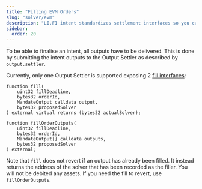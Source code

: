 ```yaml
---
title: "Filling EVM Orders"
slug: "solver/evm"
description: "LI.FI intent standardizes settlement interfaces so you can focus on execution, not integration headaches—making EVM order filling fast and reliable."
sidebar:
  order: 20
---
```



To be able to finalise an intent, all outputs have to be delivered. This is done by submitting the intent outputs to the Output Settler as described by `output.settler`.

Currently, only one Output Settler is supported exposing 2 [fill interfaces](https://github.com/openintentsframework/oif-contracts/blob/d238f87d01552986b66d392d0f2ea77bd6e25f2f/src/output/BaseOutputSettler.sol#L101-L151):

```solidity
function fill(
    uint32 fillDeadline,
    bytes32 orderId,
    MandateOutput calldata output,
    bytes32 proposedSolver
) external virtual returns (bytes32 actualSolver);

function fillOrderOutputs(
    uint32 fillDeadline,
    bytes32 orderId,
    MandateOutput[] calldata outputs,
    bytes32 proposedSolver
) external;
```

Note that `fill` does not revert if an output has already been filled. It instead returns the address of the solver that has been recorded as the filler. You will not be debited any assets. If you need the fill to revert, use `fillOrderOutputs`.
